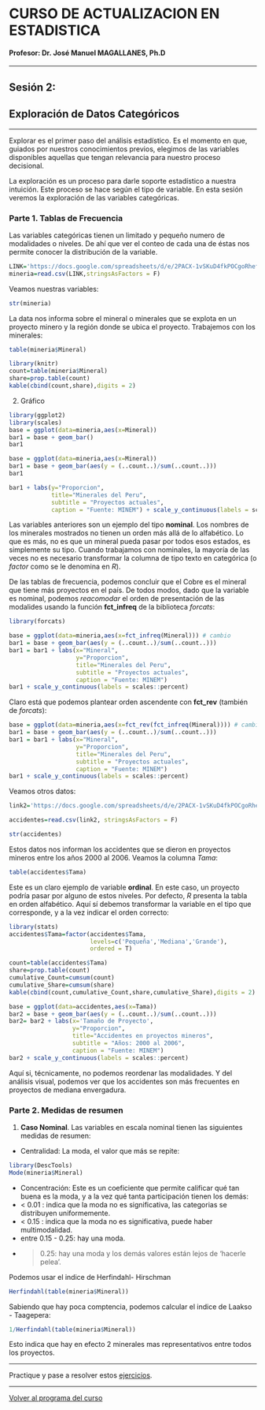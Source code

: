 # CURSO DE ACTUALIZACION EN ESTADISTICA

#### Profesor: Dr. José Manuel MAGALLANES, Ph.D

____

## Sesión 2: 

## **Exploración de Datos Categóricos**

____

Explorar es el primer paso del análisis estadístico. Es el momento en que, guiados por nuestros conocimientos previos, elegimos de las variables disponibles aquellas que tengan relevancia para nuestro proceso decisional.

La exploración es un proceso para darle soporte estadístico a nuestra intuición. Este proceso se hace según el tipo de variable. En esta sesión veremos la exploración de las variables categóricas.

### Parte 1. **Tablas de Frecuencia**

Las variables categóricas tienen un limitado y pequeño numero de modalidades o niveles. De ahí que ver el conteo de cada una de éstas nos permite conocer la distribución de la variable.

```r
LINK='https://docs.google.com/spreadsheets/d/e/2PACX-1vSKuD4fkPOCgoRhefu9cDLzKJe-tkZ8V0EDPihgr2B6PZK3j-MGAfcSyNRQ91hzhuEh_iCebo1-8DWu/pub?gid=775750542&single=true&output=csv'
mineria=read.csv(LINK,stringsAsFactors = F)
```

Veamos nuestras variables:
```r
str(mineria)
```

La data nos informa sobre el mineral o minerales que se explota en un proyecto minero y la región donde se ubica el proyecto. Trabajemos con los minerales:
```r
table(mineria$Mineral)
```

```r
library(knitr)
count=table(mineria$Mineral)
share=prop.table(count)
kable(cbind(count,share),digits = 2)
```



2. Gráfico
```r
library(ggplot2)
library(scales)
base = ggplot(data=mineria,aes(x=Mineral))
bar1 = base + geom_bar()
bar1 
```

```r
base = ggplot(data=mineria,aes(x=Mineral))
bar1 = base + geom_bar(aes(y = (..count..)/sum(..count..)))
bar1 
```


```r
bar1 + labs(y="Proporcion",
            title="Minerales del Peru", 
            subtitle = "Proyectos actuales",
            caption = "Fuente: MINEM") + scale_y_continuous(labels = scales::percent)
```




Las variables anteriores son un ejemplo del tipo **nominal**. Los nombres de los minerales mostrados no tienen un orden más allá de lo alfabético. Lo que es más, no es que un mineral pueda pasar por todos esos estados, es simplemente su tipo. Cuando trabajamos con nominales, la mayoría de las veces no es necesario transformar la columna de tipo texto en categórica (o _factor_ como se le denomina en _R_).

De las tablas de frecuencia, podemos concluir que el Cobre es el mineral que tiene más proyectos en el país. De todos modos, dado que la variable es nominal, podemos _reacomodar_ el orden de presentación de las modalides usando la función **fct_infreq** de la biblioteca _forcats_:

```r
library(forcats)

base = ggplot(data=mineria,aes(x=fct_infreq(Mineral))) # cambio
bar1 = base + geom_bar(aes(y = (..count..)/sum(..count..)))
bar1 = bar1 + labs(x="Mineral",
                   y="Proporcion",
                   title="Minerales del Peru", 
                   subtitle = "Proyectos actuales",
                   caption = "Fuente: MINEM") 
bar1 + scale_y_continuous(labels = scales::percent)

```

Claro está que podemos plantear orden ascendente con **fct_rev** (también de _forcats_):

```r
base = ggplot(data=mineria,aes(x=fct_rev(fct_infreq(Mineral)))) # cambio
bar1 = base + geom_bar(aes(y = (..count..)/sum(..count..)))
bar1 = bar1 + labs(x="Mineral",
                   y="Proporcion",
                   title="Minerales del Peru", 
                   subtitle = "Proyectos actuales",
                   caption = "Fuente: MINEM") 
bar1 + scale_y_continuous(labels = scales::percent)
```

Veamos otros datos:

```r
link2='https://docs.google.com/spreadsheets/d/e/2PACX-1vSKuD4fkPOCgoRhefu9cDLzKJe-tkZ8V0EDPihgr2B6PZK3j-MGAfcSyNRQ91hzhuEh_iCebo1-8DWu/pub?gid=1869012038&single=true&output=csv'

accidentes=read.csv(link2, stringsAsFactors = F)

str(accidentes)
```

Estos datos nos informan los accidentes que se dieron en proyectos mineros entre los años 2000 al 2006. Veamos la columna _Tama_:

```r
table(accidentes$Tama)
```

Este es un claro ejemplo de variable **ordinal**. En este caso, un proyecto podría pasar por alguno de estos niveles. Por defecto, _R_ presenta la tabla en orden alfabético. Aquí sí debemos transformar la variable en el tipo que corresponde, y a la vez indicar el orden correcto:

```r
library(stats)
accidentes$Tama=factor(accidentes$Tama,
                       levels=c('Pequeña','Mediana','Grande'),
                       ordered = T)
```

```r
count=table(accidentes$Tama)
share=prop.table(count)
cumulative_Count=cumsum(count)
cumulative_Share=cumsum(share)
kable(cbind(count,cumulative_Count,share,cumulative_Share),digits = 2)
```


```r
base = ggplot(data=accidentes,aes(x=Tama))
bar2 = base + geom_bar(aes(y = (..count..)/sum(..count..)))
bar2= bar2 + labs(x='Tamaño de Proyecto',
                  y="Proporcion",
                  title="Accidentes en proyectos mineros", 
                  subtitle = "Años: 2000 al 2006",
                  caption = "Fuente: MINEM") 
bar2 + scale_y_continuous(labels = scales::percent)
```

Aquí si, técnicamente, no podemos reordenar las modalidades. Y del análisis visual, podemos ver que los accidentes son más frecuentes en proyectos de mediana envergadura.


### Parte 2. **Medidas de resumen**

1. **Caso Nominal**. Las variables en escala nominal tienen las siguientes medidas de resumen:

* Centralidad: La moda, el valor que más se repite:

```r
library(DescTools)
Mode(mineria$Mineral)
```

* Concentración: Este es un coeficiente que permite calificar qué tan buena es la moda, y a la vez qué tanta participación tienen los demás:
- < 0.01 : indica que la moda no es significativa, las categorias se distribuyen uniformemente.
- < 0.15 : indica que la moda no es significativa, puede haber multimodalidad.
- entre 0.15 - 0.25: hay una moda.
- > 0.25: hay una moda y los demás valores están lejos de 'hacerle pelea'.

Podemos usar el indice de Herfindahl- Hirschman

```r
Herfindahl(table(mineria$Mineral))
```

Sabiendo que hay poca comptencia, podemos calcular el indice de Laakso - Taagepera:

```r
1/Herfindahl(table(mineria$Mineral))
```

Esto indica que hay en efecto 2 minerales mas representativos entre todos los proyectos.

____


Practique y pase a resolver estos [ejercicios](https://htmlpreview.github.io/?https://github.com/CoursesAndTutorials/Estadistica/blob/master/sesion1_ejercicio.html).

____

[Volver al programa del curso](https://coursesandtutorials.github.io/Estadistica/)

